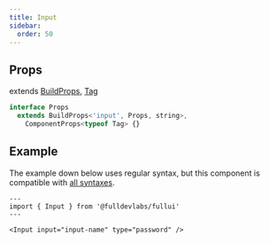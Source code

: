 ```yaml
---
title: Input
sidebar: 
  order: 50
---
```


## Props
extends [BuildProps](/guides/components), [Tag](/components/tag)
```ts
interface Props
  extends BuildProps<'input', Props, string>,
    ComponentProps<typeof Tag> {}
```

## Example
The example down below uses regular syntax, but this component is compatible with [all syntaxes](/guides/components#syntax).

```astro live
---
import { Input } from '@fulldevlabs/fullui'
---

<Input input="input-name" type="password" />
```